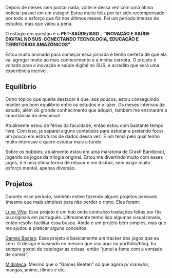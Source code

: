 Depois de meses sem postar nada, voltei e dessa vez com uma ótima notícia: passei em um estágio! Estou muito feliz por ter sido recompensado por todo o esforço que fiz nos últimos meses. Foi um período intenso de estudos, mas que valeu a pena.

O estágio em questão é o **PET-SAÚDE/I&SD - “INOVAÇÃO E SAÚDE DIGITAL NO SUS: CONECTANDO TECNOLOGIA, EDUCAÇÃO E TERRITÓRIOS AMAZÔNICOS”**

Estou muito animado para começar essa jornada e tenho certeza de que ela vai agregar muito ao meu conhecimento e à minha carreira. O projeto é voltado para a inovação e saúde digital no SUS, e acredito que será uma experiência incrível.

## Equilíbrio

Outro tópico que queria destacar é que, aos poucos, estou conseguindo manter um bom equilíbrio entre os estudos e o lazer. Os meses intensos de estudo, além do grande conhecimento que adquiri, também me ensinaram a importância do descanso!

Atualmente estou de férias da faculdade, então estou com bastante tempo livre. Com isso, já separei alguns conteúdos para estudar e pretendo focar um pouco em estruturas de dados dessa vez. É um tema pelo qual tenho muito interesse e quero estudar mais a fundo.

Sobre os hobbies: atualmente estou em uma maratona de Crash Bandicoot, jogando os jogos da trilogia original. Estou me divertindo muito com esses jogos, e é uma ótima forma de relaxar e me distrair, sem exigir muito esforço mental, apenas diversão.

## Projetos

Durante esse período, também estive fazendo alguns projetos pessoais (mesmo que mais simples) para não perder o ritmo. Eles foram:

[Lune VNs](https://submarcus.github.io/vn/): Esse projeto é um hub onde centralizo traduções feitas por fãs ou originais em português. Ultimamente tenho lido algumas visual novels, então resolvi facilitar essa busca. Ainda é um projeto bem simples, mas que me ajudou a praticar alguns conceitos.

[Games Beaten](https://submarcus.github.io/games-beaten/): Esse projeto é basicamente um tracker dos jogos que eu zero. O design é baseado no mesmo que uso aqui no portfólio/blog. Eu sempre gostei de catalogar as coisas, então “juntei a fome com a vontade de comer”.

[Midiateca](https://submarcus.github.io/midiateca/): Mesmo que o "Games Beaten" só que agora p/ manwha, mangás, anime, filmes e etc.
